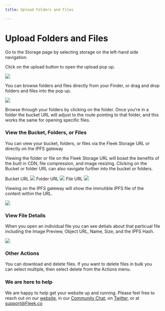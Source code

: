 ```yaml
---
title: Upload Folders and Files

---
```


# Upload Folders and Files

Go to the Storage page by selecting storage on the left-hand side navigation.

Click on the upload button to open the upload pop up. 

![](images/UploadButton.png)

You can browse folders and files directly from your Finder, or drag and drop folders and files into the pop up.

![](images/uploadFolderFileModal.png)

Browse through your folders by clicking on the folder. Once you're in a folder the bucket URL will adjust to the route pointing to that folder, and this works the same for opening specific files.

### View the Bucket, Folders, or Files

You can view your bucket, folders, or files via the Fleek Storage URL or directly on the IPFS gateway

Viewing the folder or file on the Fleek Storage URL will boast the benefits of the built in CDN, file compression, and image resizing. Clicking on the Bucket or folder URL can also navigate further into the bucket or folders.

Bucket URL 
![](images/FleekBucketURL.png)
Folder URL
![](images/FleekFolderURL.png)
File URL
![](images/FleekFileURL.png)

Viewing on the IPFS gateway will show the immutible IPFS file of the content within the URL.

![](images/FileVerifyIPFS.png) 

### View File Details

When you open an individual file you can see detials about that particual file including the Image Preview, Object URL, Name, Size, and the IPFS Hash.

![](images/FileSpecificPage.png)

### Other Actions

You can download and delete files. If you want to delete files in bulk you can select multiple, then select delete from the Actions menu.


### We are here to help

We are happy to help get your website up and running. Please feel free to reach out on our [website](https://Fleek.co), in our [Community Chat](https://join.slack.com/t/fleek-public/shared_invite/zt-bxna7y1d-PbVdut4rgHt5jM6Zjg9g9A), on [Twitter](https://twitter.com/FleekHQ), or at support@Fleek.co